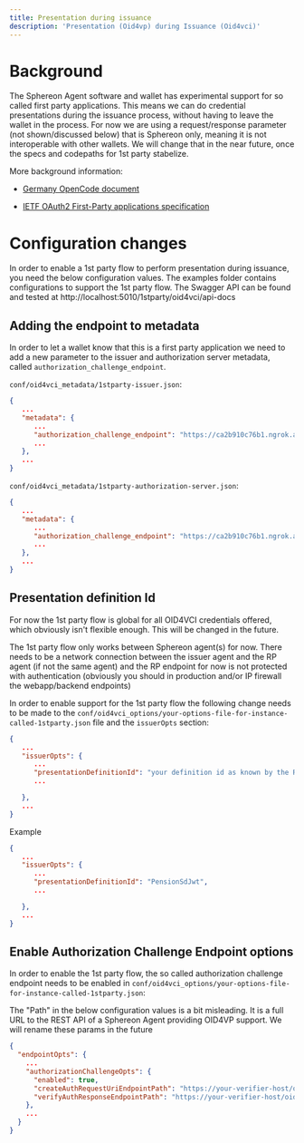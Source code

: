 ```yaml
---
title: Presentation during issuance
description: 'Presentation (Oid4vp) during Issuance (Oid4vci)'
---
```

# Background
The Sphereon Agent software and wallet has experimental support for so called first party applications. This means we can do credential presentations during the issuance process, without having to leave the wallet in the process. For now we are using a request/response parameter (not shown/discussed below) that is Sphereon only, meaning it is not interoperable with other wallets. We will change that in the near future, once the specs and codepaths for 1st party stabelize.

More background information:

- [Germany OpenCode document](https://bmi.usercontent.opencode.de/eudi-wallet/eidas-2.0-architekturkonzept/flows/Presentation-During-Issuance)

- [IETF OAuth2 First-Party applications specification](https://www.ietf.org/archive/id/draft-parecki-oauth-first-party-apps-02.html)

# Configuration changes
In order to enable a 1st party flow to perform presentation during issuance, you need the below configuration values. The examples folder contains configurations to support the 1st party flow. The Swagger API can be found and tested at http://localhost:5010/1stparty/oid4vci/api-docs

## Adding the endpoint to metadata
In order to let a wallet know that this is a first party application we need to add a new parameter to the issuer and authorization server metadata, called `authorization_challenge_endpoint`.

`conf/oid4vci_metadata/1stparty-issuer.json`:

```json
{
   ...
   "metadata": {
      ...
      "authorization_challenge_endpoint": "https://ca2b910c76b1.ngrok.app/oid4vci/authorize-challenge",
      ...
   },
   ...
}
```
`conf/oid4vci_metadata/1stparty-authorization-server.json`:

```json
{
   ...
   "metadata": {
      ...
      "authorization_challenge_endpoint": "https://ca2b910c76b1.ngrok.app/oid4vci/authorize-challenge",
      ...
   },
   ...
}
```

## Presentation definition Id
<Note>For now the 1st party flow is global for all OID4VCI credentials offered, which obviously isn't flexible enough. This will be changed in the future.</Note>

<Warning>The 1st party flow only works between Sphereon agent(s) for now. There needs to be a network connection between the issuer agent and the RP agent (if not the same agent) and the RP endpoint for now is not protected with authentication (obviously you should in production and/or IP firewall the webapp/backend endpoints)</Warning>

In order to enable support for the 1st party flow the following change needs to be made to the `conf/oid4vci_options/your-options-file-for-instance-called-1stparty.json` file and the `issuerOpts` section:

```json
{
   ...
   "issuerOpts": {
      ...
      "presentationDefinitionId": "your definition id as known by the RP",
      ...

   },
   ...
}
```

Example
```json
{
   ...
   "issuerOpts": {
      ...
      "presentationDefinitionId": "PensionSdJwt",
      ...

   },
   ...
}
```

## Enable Authorization Challenge Endpoint options

In order to enable the 1st party flow, the so called authorization challenge endpoint needs to be enabled in `conf/oid4vci_options/your-options-file-for-instance-called-1stparty.json`:

<Note>The "Path" in the below configuration values is a bit misleading. It is a full URL to the REST API of a Sphereon Agent providing OID4VP support. We will rename these params in the future</Note>

```json
{
  "endpointOpts": {
    ...
    "authorizationChallengeOpts": {
      "enabled": true,
      "createAuthRequestUriEndpointPath": "https://your-verifier-host/oid4vp/webapp/definitions/:definitionId/auth-requests",
      "verifyAuthResponseEndpointPath": "https://your-verifier-host/oid4vp/webapp/auth-status"
    },
    ...
  }
}
```
